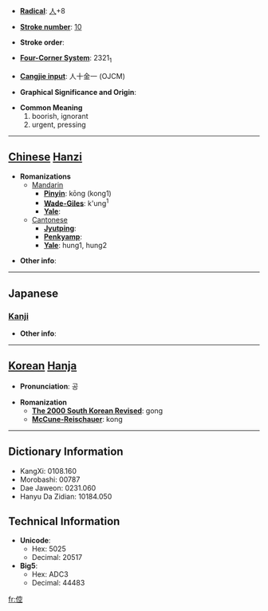 * '''[[Wiktionary:Chinese radical index| Radical]]''': [[Wiktionary:Chinese radical index 人|人]]+8

* '''[[Wiktionary:Chinese total strokes index|Stroke number]]''': [[Wiktionary:Chinese total strokes index 10|10]]

* '''Stroke order''': 

* '''[[Wiktionary:Chinese four corner index|Four-Corner System]]''': 2321<sub>1</sub>

* '''[[Wiktionary:Chinese Cangjie index|Cangjie input]]''': 人十金一 (OJCM)

* '''Graphical Significance and Origin''': 

* '''Common Meaning'''
*#boorish, ignorant
*# urgent, pressing


----

== [[Chinese]] [[Hanzi]] ==

* '''Romanizations'''
** [[Mandarin]]
*** '''[[Pinyin]]''': kōng (kong1)
*** '''[[Wade-Giles]]''': k'ung<sup>1</sup>
*** '''[[Yale]]''': 
**[[Cantonese]]
***'''[[Jyutping]]''':
***'''[[Penkyamp]]''': 
***'''[[Yale]]''': hung1, hung2

* '''Other info''': 

----

==Japanese==
===[[Kanji]]===
{{kanji|on readings=[[こう]] (kō)|kun readings=[[ぬかる]] (nukaru)}}

* '''Other info''':  

----

== [[Korean]] [[Hanja]] ==

* '''Pronunciation''': 공

* '''Romanization'''
** '''[[The 2000 South Korean Revised Romanization|The 2000 South Korean Revised]]''': gong
** '''[[McCune-Reischauer]]''': kong

----

== Dictionary Information ==

* KangXi: 0108.160
* Morobashi: 00787
* Dae Jaweon: 0231.060
* Hanyu Da Zidian: 10184.050

== Technical Information ==

* '''Unicode''':
** Hex: 5025
** Decimal: 20517
* '''Big5''':
** Hex: ADC3
** Decimal: 44483

[[fr:倥]]